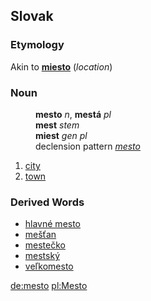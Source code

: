 == Slovak ==
=== Etymology ===
Akin to '''[[miesto#Slovak|miesto]]''' (''location'')
=== Noun ===
:'''mesto''' ''n'', '''mestá''' ''pl''
:'''mest''' ''stem''
:'''miest''' ''gen pl''
:declension pattern ''[[Slovak declension pattern mesto|mesto]]''
# [[city]]
# [[town]]
=== Derived Words ===
* [[hlavné mesto]]
* [[mešťan]]
* [[mestečko]]
* [[mestský]]
* [[veľkomesto]]

[[de:mesto]]
[[pl:Mesto]]
